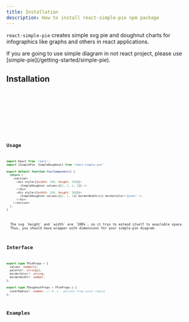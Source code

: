 ```yaml
---
title: Installation
description: How to install react-simple-pie npm package
---
```


`react-simple-pie` creates simple svg pie and doughnut charts for infographics like graphs and others in react applications.

<Aside>
  If you are going to use simple diagram in not react project, please use [simple-pie](/getting-started/simple-pie).
</Aside>

## Installation

<Tabs>
  <TabItem label="npm" icon="seti:npm">
    <Code code="npm install react-simple-pie --save" lang="bash" />
  </TabItem>
  <TabItem label="pnpm" icon="pnpm">
    <Code code="pnpm add react-simple-pie" lang="bash" />
  </TabItem>
  <TabItem label="yarn" icon="seti:yarn">
    <Code code="yarn add react-simple-pie" lang="bash" />
  </TabItem>
</Tabs>

## Usage

```js
import React from 'react';
import {SimplePie, SimpleDoughnut} from "react-simple-pie"

export default function YourComponent() {
  return (
    <section>
      <div style={{width: 200, height: 200}}>
        <SimpleDoughnut values={[1, 2, 1, 2]} />
      </div>
      <div style={{width: 200, height: 200}}>
        <SimpleDoughnut values={[1, 1, 1]} borderWidth={4} borderColor="green" />
      </div>
    </section>
  );
}
```

<Aside type="tip">
  The svg `height` and `width` are `100%`, so it trys to extend itself to available space.
  Thus, you should have wrapper with dimensions for your simple-pie diagram.
</Aside>

## Interface

```ts
export type TPieProps = {
  values: number[];
  palette?: string[];
  borderColor?: string;
  borderWidth?: number;
};

export type TDoughnutProps = TPieProps & {
  innerRadius?: number; // 0..1 - percent from outer radius
};
```

## Examples


<ReactSimplePieCases />
